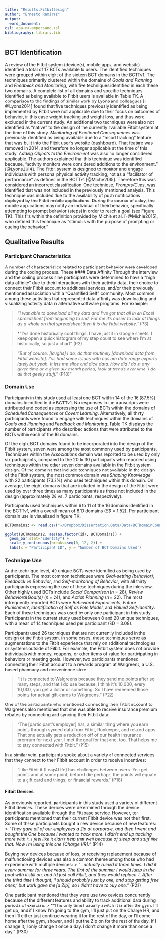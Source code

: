 ```yaml
---
title: "Results.FitbitDesign"
author: "Ernesto Ramirez"
output:
  word_document:
csl: apa-no-ampersand.csl
bibliography: library.bib
---
```


## BCT Identification

A review of the Fitbit system (device(s), mobile apps, and website) identified a total of 17 BCTs available to users. The identified techniques were grouped within eight of the sixteen BCT domains in the BCTTv1. The techniques primarily clustered within the domains of *Goals and Planning* and *Feedback and Monitoring*, with five techniques identified in each these two domains. A complete list of all domains and specific techniques identified as being available to Fitbit users is available in Table TK. A comparison to the findings of similar work by Lyons and colleagues [-@Lyons2014] found that five techniques previously identified as being implemented by Fitbit were not applicable due to their focus on outcomes of behavior, in this case weight tracking and weight loss, and thus were excluded in the current study. An additional two techniques were also not identified as "native" to the design of the currently available Fitbit system at the time of this study. *Monitoring of Emotional Consequences* was previously identified as being available due to a "mood tracking" feature that was built into the Fitbit user's website (dashboard). That feature was removed in 2014, and therefore no longer applicable at the time of this study. *Adding Objects to the Environment* was also no longer considered applicable. The authors explained that this technique was identified because, "activity monitors were considered additions to the environment." [@Lyons2014]. The Fitbit system is designed to monitor and engage individuals with personal physical activity tracking, not as a "facilitator of performance" as defined in the BCTTv1 [@Miche2015]. Therefore this was considered an incorrect classification. One technique, *Prompts/Cues*, was identified that was not included in the previously mentioned analysis. This technique was included due to the availability of push notifications deployed by the Fitbit mobile applications. During the course of a day, the mobile applications may notify an individual of their behavior, specifically attempting to prompt behavior (steps) in order to reach a goal (see Figure TK). This fits within the definition provided by Michie et al. [-@Michie2015], who defined this technique as "stimulus with the purpose of prompting or cueing the behavior."

## Qualitative Results

### Participant Characteristics
A number of characteristics related to participant behavior were developed during the coding process. These
#### Data Affinity
Through the interview and the coding process nine participants were determined to have a "high data affinity" due to their interactions with their activity data, their choice to connect their Fitbit account to additional services, and/or their previously mentioned association with a "Quantified Self" community. Most common among these activities that represented data affinity was downloading and visualizing activity data in alternative software programs. For example:

> *"I was able to download all my data and I've got that all in an Excel spreadsheet from beginning to end. For me it's easier to look at things as a whole on that spreadsheet then it is the Fitbit website."* (P3)

> *"I've done historically cool things. I have just it in Google sheets, I keep open a quick histogram of my step count to see where I'm at historically, so just a chart" (P2)

> *"But of course. [laughs] I do, do that routinely [download data from Fitbit website]. I've had some issues with custom date range exports lately but yeah. It lets me slice and dice data. How did I do in any given time or a given six‑month period, look at trends over time. I do all that geeky stuff."* (P18)"







### Domain Use
Participants in this study used at least one BCT within 14 of the 16 (87.5%) domains identified in the BCTTv1. No responses in the transcripts were attributed and coded as expressing the use of BCTs within the domains of *Scheduled Consequences* or *Covert Learning*. Alternatively, all thirty participants were found to engage with techniques within the domains of *Goals and Planning* and *Feedback and Monitoring*. Table TK displays the number of participants who described actions that were attributed to the BCTs within each of the 16 domains.

Of the eight BCT domains found to be incorporated into the design of the Fitbit system, seven were among the most commonly used by participants. Techniques within the *Associations* domain was reported to be used by only six participants, compared to the 20 to 30 participants who reported using techniques within the other seven domains available in the Fitbit system design. Of the domains that include techniques not available in the design of the Fitbit system, the most common domain was *Shaping Knowledge* with 22 participants (73.3%) who used techniques within this domain. On average, the eight domains that are included in the design of the Fitbit were used by over three times as many participants as those not included in the design (approximately 26 vs. 7 participants, respectively).

Participants used techniques within 6 to 11 of the 16 domains identified in the BCTTv1, with a overall mean of 8.10 domains (*SD* = 1.52). Per participant domain use is visualized in figure TK.

```r
BCTDomains2 <- read.csv("~/Dropbox/Dissertation.Data/Data/BCTDomainCount.csv")

ggplot(BCTDomains2, aes(as.factor(id), BCTDomains)) +
  geom_bar(stat="identity") +
  scale_y_continuous(breaks=seq(0, 12, 2)) +
  labs(x = "Participant ID", y = "Number of BCT Domains Used")
```

### Technique Use
At the technique level, 40 unique BCTs were identified as being used by participants. The most common techniques were *Goal-setting (behavior)*, *Feedback on Behavior*, and *Self-monitoring of Behavior*, with all thirty participants expressing the use of these techniques during the interview. Other highly used BCTs include *Social Comparison* (*n* = 28), *Review Behavioral Goal(s)* (*n* = 24), and *Action Planning* (*n* = 22). The most infrequently reported BCTs were *Behavioral Experiments*, *Future Punishment*, *Identification of Self as Role Model*, and *Valued Self-identity*. Each of these techniques was used by only one participant in this study. Participants in the current study used between 8 and 20 unique techniques, with a mean of 14 techniques used per participant (SD = 3.08).

 Participants used 26 techniques that are not currently included in the design of the Fitbit system. In some cases, these techniques serve as augmentations to the Fitbit experience that rely on additional technologies or systems outside of Fitbit. For example, the Fitbit system does not provide individuals with money, coupons, or other items of value for participating in behaviors or meeting goals. However, two participants mentioned connecting their Fitbit account to a rewards program at Walgreens, a U.S. based pharmacy and convenience store:

 > "It is connected to Walgreens because they send me points after so many steps, and that I do use because, I think it's 10,000, every 10,000, you get a dollar or something. So I have redeemed those points for actual gift‑cards to Walgreens." (P22)

 One of the participants who mentioned connecting their Fitbit account to Walgreens also mentioned that she was able to receive insurance premium rebates by connecting and syncing their Fitbit data:

 > "The [participant's employer] has, a similar thing where you earn points through synced data from Fitbit, Runkeeper, and related apps. That one actually gets a reduction off of our health insurance premium for next year. I met the goal for that one, too. That helps me to stay connected with Fitbit." (P15)

In a similar vein, participants spoke about a variety of connected services that they connect to their Fitbit account in order to receive incentives:

> “Like Fitbit it [Leap4Life] has challenges between users. You get points and at some point, before I die perhaps, the points will equate to a gift card and things, or financial rewards.” (P18)



#### Fitbit Devices
As previously reported, participants in this study used a variety of different Fitbit devices. These devices were determined through the device identification available through the Fitabase service. However, ten participants mentioned that their current Fitbit device was not their first. Some of these participants bought a new device because of new features:
> *"They gave all of our employees a Zip at corporate, and then I went and bought the One because I wanted to track more. I didn't end up tracking more with it. I feel like it didn't help that well because of sleep and stuff like that. Now I'm using this one [Charge HR]."* (P14)

Buying new devices because of loss, or receiving replacement because of malfunctioning devices was also a common theme among those who had experience with multiple devices:
> *" I actually ruined it three times. I did it every summer for three years. The first of the summer I would jump in the pool with it still on, and I'd just call Fitbit, and they would replace it. After the third time I thought, 'I should probably just by one, and stop getting free ones,' but work gave  me [a Zip], so I didn't have to buy one."* (P22)

One participant mentioned that they were use two devices concurrently because of the different features and ability to track additional data during periods of exercise:
 > *"The only time I usually switch it is after the gym. I'll get up, and if I know I'm going to the gym, I'll just put on the Charge HR, and then I'll either just continue wearing it for the rest of the day, or I'll come home after the gym, shower, and I put the Zip on for the rest of the day. If I change it, I only change it once a day. I don't change it more than once a day." (P30)
